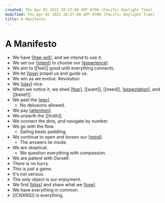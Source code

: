 ```yaml
---
created: Thu Apr 01 2021 20:27:08 GMT-0700 (Pacific Daylight Time)
modified: Thu Apr 01 2021 20:27:08 GMT-0700 (Pacific Daylight Time)
title: A Manifesto
---
```

# A Manifesto
- We have [[free-will]], and we intend to use it.
- We set our [[intent]] to choose our [[experience]].
- We aim to [[feel]] good until everything connects.
- We let [[love]] propel us and guide us.
- We win as we evolve. #evolution
- We [[play]] nice.
- When we notice it, we shed [[fear]], [[want]], [[need]], [[expectation]], and [[belief]].
- We peel the [[ego]].
  - No delusions allowed.
- We pay [[attention]].
- We unearth the [[truth]].
- We connect the dots, and navigate by number.
- We go with the flow.
  - Sailing beats paddling.
- We continue to open and loosen our [[mind]].
  - The answers lie inside.
- We are skeptical.
  - We question everything with compassion.
- We are patient with Ourself.
- There is no hurry.
- This is just a game.
- It's not serious.
- The only object is our enjoyment.
- We find [[bliss]] and share what we [[love]].
- We have everything in common.
- [[CNXNS]] is everything.

[//begin]: # "Autogenerated link references for markdown compatibility"
[free-will]: free-will "Free Will"
[intent]: intent "Intent"
[experience]: experience "experience"
[love]: love "Love"
[play]: play "Play"
[fear]: fear "Fear"
[expectation]: expectation "expectation"
[ego]: ego "Ego"
[attention]: attention "Attention"
[mind]: mind "Mind"
[bliss]: bliss "bliss"
[love]: love "Love"
[//end]: # "Autogenerated link references"
